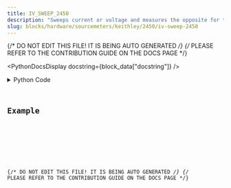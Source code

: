 ```yaml
---
title: IV_SWEEP_2450
description: "Sweeps current or voltage and measures the opposite for the 2450."
slug: blocks/hardware/sourcemeters/keithley/2450/iv-sweep-2450
---
```


{/* DO NOT EDIT THIS FILE! IT IS BEING AUTO GENERATED */}
{/* PLEASE REFER TO THE CONTRIBUTION GUIDE ON THE DOCS PAGE */}


<PythonDocsDisplay docstring={block_data["docstring"]} />
<details>
<summary>Python Code</summary>



<Code code={pythonCode} lang="py" wrap theme="dracula" />

[Find this Flojoy Block on GitHub](https://github.com/flojoy-ai/blocks/blob/main/blocks/HARDWARE/SOURCEMETERS/KEITHLEY/2450/IV_SWEEP_2450/IV_SWEEP_2450.py)

</details>

## Example


<GetHelpWidget />


<AppDisplay app={app} blockName="IV_SWEEP_2450" client:visible />


<Example />

{/* DO NOT EDIT THIS FILE! IT IS BEING AUTO GENERATED */}
{/* PLEASE REFER TO THE CONTRIBUTION GUIDE ON THE DOCS PAGE */}
